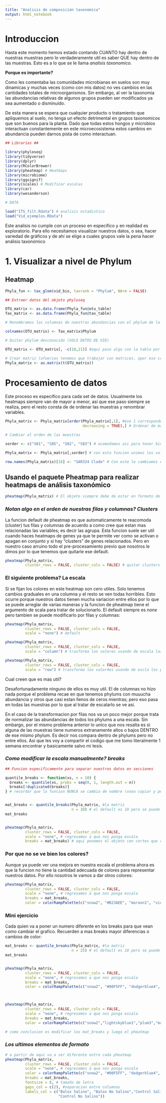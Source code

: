 ```yaml
---
title: "Analisis de composición taxonomica"
output: html_notebook
---
```


# Introduccion

Hasta este momento hemos estado contando CUANTO hay dentro de nuestras muestras pero lo verdaderamente util es saber QUE hay dentro de las muestras. Esto es a lo que se le llama _analisis taxonomico._

__Porque es importante?__

Como les comentaba las comunidades microbianas en suelos son muy dinamicas y muchas veces (como con mis datos) no ves cambios en las cantidades totales de microorganismos. Sin embargo, al ver la taxonomia las abundancias relativas de algunos grupos pueden ser modificados ya sea aumentado o disminuido. 

De esta manera se espera que cualquier producto o tratamiento que apliquemos al suelo, no tenga un efecto detrimental en grupos taxonomicos que son buenos para la planta. Dado que todas estos hongos y microbios interactuan constantemente en este microecosistema estos cambios en abundancia pueden darnos pista de como interactuan.

```r

## Librarías ##

library(phyloseq)
library(tidyverse)
library(dplyr)
library(RColorBrewer)
library(pheatmap) # Heatmaps
library(microbiome)
library(ggsignif)
library(scales) # Modificar escalas
library(car)
library(wesanderson)

# DATA 

load("ITS_filt.Rdata") # analisis estadistico 
load("Vid_ejemplos.RData")

```

Este analisis no cumple con un proceso en específico y en realidad es exploratorio. Para ello necesitamos visualizar nuestros datos, o sea, hacer variedad de gráficos y de ahí se elige a cuales grupos vale la pena hacer análisis taxonómico 

# 1. Visualizar a nivel de Phylum

## Heatmap

```r

Phyla_fun <- tax_glom(vid_bio, taxrank = "Phylum", NArm = FALSE)

## Extraer datos del objeto phyloseq

OTU_matrix <- as.data.frame(Phyla_fun@otu_table)
Tax_matrix <- as.data.frame(Phyla_fun@tax_table)

# Renombramos las columnas de nuestras abundancias con el phylum de la tabla taxa

colnames(OTU_matrix) <- Tax_matrix$Phylum 

# Quitar phylum desconocido (SOLO DATOS DE VID)

OTU_matrix <- OTU_matrix[, -c(10,21)] #aqui paso algo con la tabla por lo cual aparecian en NA y asi no nos sirven por lo cual quitamos esas columans que nos estorban ya que no se puede

# Crear matriz (afuerzas tenemos que trabajar con matrices, opor eso creamos la matriz a partir de los OTUs)
Phyla_matrix <- as.matrix(t(OTU_matrix))

```

# Procesamiento de datos 

Este proceso es específico para cada set de datos. Usualmente los heatmaps siempre van de mayor a menor, así que ese paso siempre se realiza, pero el resto consta de de ordenar las muestras y renombrar variables.

```r

Phyla_matrix <- Phyla_matrix[order(Phyla_matrix[,1], #ese 1 corresponde a la primera columna y eso nos da en el codigo que todas las columnas se van a cambiar de mayor a menos 
                                   decreasing = TRUE),] # Ordenar de mayor a menor 

# Cambiar el orden de las muestras

sorder <- c("S81", "S85", "S82", "S83") # acomodamos asi para tener bioestimulante y bioestumulanta y luego control y control

Phyla_matrix <- Phyla_matrix[,sorder] # con esta funcion unimos los valores 

row.names(Phyla_matrix)[16] <- "SAR324 Clade" # Con este le cambiamos el nombre a una fila que tenía un nombre muy largo, osea recortamos el nombre 


```

## Usando el paquete Pheatmap para realizar heatmaps de análisis taxonómico 


```r
pheatmap(Phyla_matrix) # El objeto siempre debe de estar en formato de matriz y los valores como numéricos... en este salen clouster osea las lineas que ordenan entre grupos por asi decirlo
```

### _Notan algo en el orden de nuestras filas y columnas? Clusters_
La funcion default de pheatmap es que automaticamente te reacomoda (cluster) tus filas y columnas de acuerdo a como cree que estan mas relacionadas las variables; es decir las agrupa. Esta funcion suele ser util cuando haces heatmaps de genes ya que te permite ver como se activan o apagan en conjunto y si hay "clusters" de genes relacionados. Pero en nuestro caso arruino todo el pre-procesamiento previo que nosotros le dimos por lo que tenemos que quitarle ese default.

```r
pheatmap(Phyla_matrix,
         cluster_rows = FALSE, cluster_cols = FALSE) # quitar clusters
```

### El siguiente problema? La escala 

Si se fijan los colores en este heatmap son cero utiles. Solo tenemos cambios graduales en una columna y el resto se ven todas horribles. Esto ocurre porque nuestros datos tienen mucha variacion entre ellos por lo que se puede arreglar de varias maneras y la funcion de pheatmap tiene el argumento de scala para tratar de solucionarlo. El default siempre es _none_ pero tambien se puede modificarlo por filas y columnas: 

```r
pheatmap(Phyla_matrix,
         cluster_rows = FALSE, cluster_cols = FALSE,
         scale = "none") # default

pheatmap(Phyla_matrix,
         cluster_rows = FALSE, cluster_cols = FALSE,
         scale = "column") # trasforma los valores usando de escala las muestras...osea las columnas...ESTE CASI NO LO VAMOS A USAR   

pheatmap(Phyla_matrix,
         cluster_rows = FALSE, cluster_cols = FALSE,
         scale = "row") # transforma los valor4es usando de escla los phylums...osea las filas... esta grafica esta bien solo se deberia cambiar la leyeda de la escala
```

Cual creen que es mas util? 

Desafortunadamente ninguno de ellos es muy util. El de columnas no hizo nada porque el problema recae en que tenemos phylums con muuucha abundancia y otros que casi estan llenos de ceros mientras; pero eso pasa en todas las muestras por lo que al tratar de escalarlo se ve asi. 

En el caso de la transformacion por filas nos va un poco mejor porque trata de normalizar las abundancias de todos los phylums a una escala. Sin embargo, por el mismo problema anterior lo unico que nos resalta es si alguna de las muestras tiene numeros extranamente altos o bajos DENTRO de ese mismo phylum. Es decir nos compara dentro de phylums pero no entre ellos. Asi que les voy a compartir el codigo que me tomo literalmente 1 semana encontrar y basicamente salvo mi tesis.

### _Como modificar la escala manualmente? breaks_

```r
## Funcion especificamente para separar nuestros datos en secciones 

quantile_breaks <- function(xs, n = 10) {
  breaks <- quantile(xs, probs = seq(0, 1, length.out = n))
  breaks[!duplicated(breaks)]
} # recordar que la funcion NUNCA se cambia de nombre (osea copiar y pegar siempre entre documentos igual)


mat_breaks <- quantile_breaks(Phyla_matrix, #la matriz
                              n = 10) # el default es 10 pero se puede poenr4 el numero de cortes que quiero en mis datos 
mat_breaks


pheatmap(Phyla_matrix,
         cluster_rows = FALSE, cluster_cols = FALSE,
         scale = "none", # regresamos a que nos ponga escala 
         breaks = mat_breaks) # aqui ponemos el objeto con cortes que creamos
```

### Por que no se ve bien los colores?

Aunque ya puede ver una mejora en nuestra escala el problema ahora es que la funcion no tiene la cantidad adecuada de colores para representar nuestros datos. Por ello nosotros le vamos a dar otros colores: 

```r
pheatmap(Phyla_matrix,
         cluster_rows = FALSE, cluster_cols = FALSE,
         scale = "none", # regresamos a que nos ponga escala 
         breaks = mat_breaks,
         color = colorRampPalette(c("snow2", "#B23AEE", "maroon1", "violetred4"))(9)) # este numero debe de ser mas pequeño que n de la funcion osea el n del met_break....el numero de de colores debe ser minimo 4 y es a como queremos nosotros osea donde se vea mas diferenciado 
```

### Mini ejercicio 

Cada quien va a poner un numero diferente en los breaks para que vean como cambiar el grafico. Recuerden a mas breaks mayor diferencias o cambios de color: 

```r
mat_breaks <- quantile_breaks(Phyla_matrix, #la matriz
                              n = 25) # el default es 10 pero se puede poenr4 el numero de cortes que quiero en mis datos 
mat_breaks


pheatmap(Phyla_matrix,
         cluster_rows = FALSE, cluster_cols = FALSE,
         scale = "none", # regresamos a que nos ponga escala 
         breaks = mat_breaks,
         color = colorRampPalette(c("snow2", "#00F5FF", "dodgerblue4", "#030303"))(21)) # este numero debe de ser mas pequeño que n de la funcion 



pheatmap(Phyla_matrix,
         cluster_rows = FALSE, cluster_cols = FALSE,
         scale = "none", # regresamos a que nos ponga escala 
         breaks = mat_breaks,
         color = colorRampPalette(c("snow2","lightskyblue1","plum3","magenta4","steelblue4","black"))(21)) # estos son los colores de la tesis de Isabel

# como conclusion es modificar los mat_breaks y luego el pheatmap
```

### _Los ultimos elementos de formato_

```r
# a partir de aqui va a ser diferente entre cada pheatmap
pheatmap(Phyla_matrix,
         cluster_rows = FALSE, cluster_cols = FALSE,
         scale = "none", # regresamos a que nos ponga escala
         color = colorRampPalette(c("snow2", "#00F5FF", "dodgerblue4", "#030303"))(21),
         breaks = mat_breaks,
         fontsize = 8, # tamaño de letra 
         gaps_col = c(2), #separacion entre columnas
         labels_col = c("Balox Salino", "Balox No Salino","Control Salino",
                        "Control No Salino"))
```

